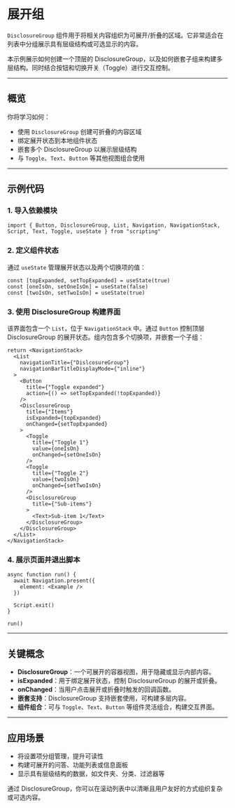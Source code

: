 # 展开组 
        
`DisclosureGroup` 组件用于将相关内容组织为可展开/折叠的区域。它非常适合在列表中分组展示具有层级结构或可选显示的内容。

本示例展示如何创建一个顶层的 DisclosureGroup，以及如何嵌套子组来构建多层结构。同时结合按钮和切换开关（Toggle）进行交互控制。

---

## 概览

你将学习如何：

* 使用 `DisclosureGroup` 创建可折叠的内容区域
* 绑定展开状态到本地组件状态
* 嵌套多个 DisclosureGroup 以展示层级结构
* 与 `Toggle`、`Text`、`Button` 等其他视图组合使用

---

## 示例代码

### 1. 导入依赖模块

```tsx
import { Button, DisclosureGroup, List, Navigation, NavigationStack, Script, Text, Toggle, useState } from "scripting"
```

### 2. 定义组件状态

通过 `useState` 管理展开状态以及两个切换项的值：

```tsx
const [topExpanded, setTopExpanded] = useState(true)
const [oneIsOn, setOneIsOn] = useState(false)
const [twoIsOn, setTwoIsOn] = useState(true)
```

### 3. 使用 DisclosureGroup 构建界面

该界面包含一个 `List`，位于 `NavigationStack` 中。通过 `Button` 控制顶层 DisclosureGroup 的展开状态。组内包含多个切换项，并嵌套一个子组：

```tsx
return <NavigationStack>
  <List
    navigationTitle={"DislcosureGroup"}
    navigationBarTitleDisplayMode={"inline"}
  >
    <Button
      title={"Toggle expanded"}
      action={() => setTopExpanded(!topExpanded)}
    />
    <DisclosureGroup
      title={"Items"}
      isExpanded={topExpanded}
      onChanged={setTopExpanded}
    >
      <Toggle
        title={"Toggle 1"}
        value={oneIsOn}
        onChanged={setOneIsOn}
      />
      <Toggle
        title={"Toggle 2"}
        value={twoIsOn}
        onChanged={setTwoIsOn}
      />
      <DisclosureGroup
        title={"Sub-items"}
      >
        <Text>Sub-item 1</Text>
      </DisclosureGroup>
    </DisclosureGroup>
  </List>
</NavigationStack>
```

### 4. 展示页面并退出脚本

```tsx
async function run() {
  await Navigation.present({
    element: <Example />
  })

  Script.exit()
}

run()
```

---

## 关键概念

* **DisclosureGroup**：一个可展开的容器视图，用于隐藏或显示内部内容。
* **isExpanded**：用于绑定展开状态，控制 DisclosureGroup 的展开或折叠。
* **onChanged**：当用户点击展开或折叠时触发的回调函数。
* **嵌套支持**：DisclosureGroup 支持嵌套使用，可构建多层内容。
* **组件组合**：可与 `Toggle`、`Text`、`Button` 等组件灵活组合，构建交互界面。

---

## 应用场景

* 将设置项分组管理，提升可读性
* 构建可展开的问答、功能列表或信息面板
* 显示具有层级结构的数据，如文件夹、分类、过滤器等

通过 DisclosureGroup，你可以在滚动列表中以清晰且用户友好的方式组织复杂或可选内容。
